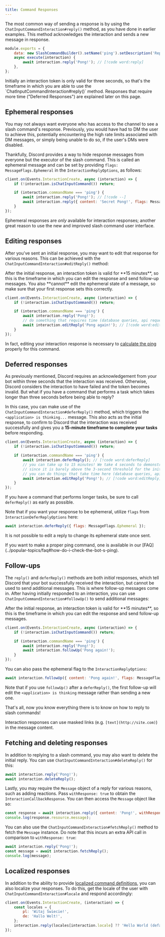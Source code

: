 ```yaml
---
title: Command Responses
---
```


The most common way of sending a response is by using the `ChatInputCommandInteraction#reply()` method, as you have done in earlier examples. This method acknowledges the interaction and sends a new message in response.

```js title="commands/utility/ping.js"
module.exports = {
	data: new SlashCommandBuilder().setName('ping').setDescription('Replies with Pong!'),
	async execute(interaction) {
		await interaction.reply('Pong!'); // [!code word:reply]
	},
};
```

<Callout>
	Initially an interaction token is only valid for three seconds, so that's the timeframe in which you are able to use
	the `ChatInputCommandInteraction#reply()` method. Responses that require more time ("Deferred Responses") are
	explained later on this page.
</Callout>

## Ephemeral responses

You may not always want everyone who has access to the channel to see a slash command's response. Previously, you would have had to DM the user to achieve this, potentially encountering the high rate limits associated with DM messages, or simply being unable to do so, if the user's DMs were disabled.

Thankfully, Discord provides a way to hide response messages from everyone but the executor of the slash command. This is called an ephemeral message and can be set by providing `flags: MessageFlags.Ephemeral` in the `InteractionReplyOptions`, as follows:

```js
client.on(Events.InteractionCreate, async (interaction) => {
	if (!interaction.isChatInputCommand()) return;

	if (interaction.commandName === 'ping') {
		await interaction.reply('Pong!'); // [!code --]
		await interaction.reply({ content: 'Secret Pong!', flags: MessageFlags.Ephemeral }); // [!code ++] [!code word:Ephemeral]
	}
});
```

Ephemeral responses are _only_ available for interaction responses; another great reason to use the new and improved slash command user interface.

## Editing responses

After you've sent an initial response, you may want to edit that response for various reasons. This can be achieved with the `ChatInputCommandInteraction#editReply()` method:

<Callout type="warn">
	After the initial response, an interaction token is valid for **15 minutes**, so this is the timeframe in which you
	can edit the response and send follow-up messages. You also **cannot** edit the ephemeral state of a message, so make
	sure that your first response sets this correctly.
</Callout>

```js
client.on(Events.InteractionCreate, async (interaction) => {
	if (!interaction.isChatInputCommand()) return;

	if (interaction.commandName === 'ping') {
		await interaction.reply('Pong!');
		// do something that requires time (database queries, api requests, ...)
		await interaction.editReply('Pong again!'); // [!code word:editReply]
	}
});
```

In fact, editing your interaction response is necessary to [calculate the ping](../popular-topics/faq#how-do-i-check-the-bots-ping) properly for this command.

## Deferred responses

As previously mentioned, Discord requires an acknowledgement from your bot within three seconds that the interaction was received. Otherwise, Discord considers the interaction to have failed and the token becomes invalid. But what if you have a command that performs a task which takes longer than three seconds before being able to reply?

In this case, you can make use of the `ChatInputCommandInteraction#deferReply()` method, which triggers the `<application> is thinking...` message. This also acts as the initial response, to confirm to Discord that the interaction was received successfully and gives you a **15-minute timeframe to complete your tasks** before responding.

```js
client.on(Events.InteractionCreate, async (interaction) => {
	if (!interaction.isChatInputCommand()) return;

	if (interaction.commandName === 'ping') {
		await interaction.deferReply(); // [!code word:deferReply]
		// you can take up to 15 minutes! We take 4 seconds to demonstrate this
		// since it is barely above the 3-second threshold for the initial response
		// you can do things that take time here (database queries, api requests, ...) that you need for the initial response
		await interaction.editReply('Pong!'); // [!code word:editReply]
	}
});
```

If you have a command that performs longer tasks, be sure to call `deferReply()` as early as possible.

Note that if you want your response to be ephemeral, utilize `flags` from `InteractionDeferReplyOptions` here:

```js
await interaction.deferReply({ flags: MessageFlags.Ephemeral });
```

It is not possible to edit a reply to change its ephemeral state once sent.

<Callout>
	If you want to make a proper ping command, one is available in our
	[FAQ](../popular-topics/faq#how-do-i-check-the-bot-s-ping).
</Callout>

## Follow-ups

The `reply()` and `deferReply()` methods are both _initial_ responses, which tell Discord that your bot successfully received the interaction, but cannot be used to send additional messages. This is where follow-up messages come in. After having initially responded to an interaction, you can use `ChatInputCommandInteraction#followUp()` to send additional messages:

<Callout type="warn">
	After the initial response, an interaction token is valid for **15 minutes**, so this is the timeframe in which you
	can edit the response and send follow-up messages.
</Callout>

```js
client.on(Events.InteractionCreate, async (interaction) => {
	if (!interaction.isChatInputCommand()) return;

	if (interaction.commandName === 'ping') {
		await interaction.reply('Pong!');
		await interaction.followUp('Pong again!');
	}
});
```

You can also pass the ephemeral flag to the `InteractionReplyOptions`:

```js
await interaction.followUp({ content: 'Pong again!', flags: MessageFlags.Ephemeral });
```

Note that if you use `followUp()` after a `deferReply()`, the first follow-up will edit the `<application> is thinking` message rather than sending a new one.

That's all, now you know everything there is to know on how to reply to slash commands!

<Callout>Interaction responses can use masked links (e.g. `[text](http://site.com)`) in the message content.</Callout>

## Fetching and deleting responses

In addition to replying to a slash command, you may also want to delete the initial reply. You can use `ChatInputCommandInteraction#deleteReply()` for this:

```js
await interaction.reply('Pong!');
await interaction.deleteReply();
```

Lastly, you may require the `Message` object of a reply for various reasons, such as adding reactions. Pass `withResponse: true` to obtain the `InteractionCallbackResponse`. You can then access the `Message` object like so:

```js
const response = await interaction.reply({ content: 'Pong!', withResponse: true });
console.log(response.resource.message);
```

You can also use the `ChatInputCommandInteraction#fetchReply()` method to fetch the `Message` instance. Do note that this incurs an extra API call in comparison to `withResponse: true`:

```js
await interaction.reply('Pong!');
const message = await interaction.fetchReply();
console.log(message);
```

## Localized responses

In addition to the ability to provide [localized command definitions](./advanced-creation#localizations), you can also localize your responses. To do this, get the locale of the user with `ChatInputCommandInteraction#locale` and respond accordingly:

```js
client.on(Events.InteractionCreate, (interaction) => {
	const locales = {
		pl: 'Witaj Świecie!',
		de: 'Hallo Welt!',
	};
	interaction.reply(locales[interaction.locale] ?? 'Hello World (default is english)');
});
```
